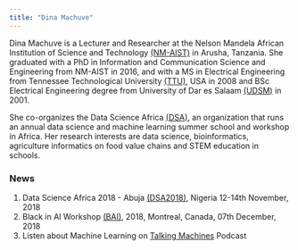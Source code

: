 ```yaml
---
title: "Dina Machuve"
---
```


Dina Machuve is a Lecturer and Researcher at the Nelson Mandela African Institution of Science and Technology [(NM-AIST)](https://www.nm-aist.ac.tz){target="_blank"} in Arusha, Tanzania. She graduated with a PhD in Information and Communication Science and Engineering from NM-AIST in 2016, and with a MS in Electrical Engineering from Tennessee Technological University [(TTU)](https://tntech.edu){target="_blank"}, USA in 2008 and BSc Electrical Engineering degree from University of Dar es Salaam [(UDSM)](https://www.udsm.ac.tz){target="_blank"} in 2001. 

She co-organizes the Data Science Africa [(DSA)](https://datascienceafrica.org){target="_blank"}, an organization that runs an annual data science and machine learning summer school and workshop in Africa. Her research interests are data science, bioinformatics, agriculture informatics on food value chains and STEM education in schools.

### News
1. Data Science Africa 2018 - Abuja [(DSA2018)](http://www.datascienceafrica.org/dsa2018abuja/){target="_blank"}, Nigeria 12-14th November, 2018
2. Black in AI Workshop [(BAI)](https://blackinai.github.io/workshop/2018/cfp/){target="_blank"}, 2018, Montreal, Canada, 07th December, 2018
3. Listen about Machine Learning on [Talking Machines](https://www.thetalkingmachines.com/){target="_blank"} Podcast

